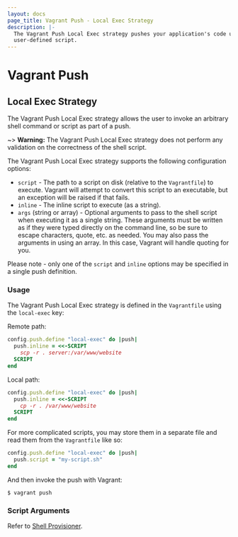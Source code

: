 ```yaml
---
layout: docs
page_title: Vagrant Push - Local Exec Strategy
description: |-
  The Vagrant Push Local Exec strategy pushes your application's code using a
  user-defined script.
---
```


# Vagrant Push

## Local Exec Strategy

The Vagrant Push Local Exec strategy allows the user to invoke an arbitrary
shell command or script as part of a push.

~> **Warning:** The Vagrant Push Local Exec strategy does not
perform any validation on the correctness of the shell script.

The Vagrant Push Local Exec strategy supports the following configuration
options:

- `script` - The path to a script on disk (relative to the `Vagrantfile`) to
  execute. Vagrant will attempt to convert this script to an executable, but an
  exception will be raised if that fails.
- `inline` - The inline script to execute (as a string).
- `args` (string or array) - Optional arguments to pass to the shell script when executing it
  as a single string. These arguments must be written as if they were typed
  directly on the command line, so be sure to escape characters, quote,
  etc. as needed. You may also pass the arguments in using an array. In this
  case, Vagrant will handle quoting for you.

Please note - only one of the `script` and `inline` options may be specified in
a single push definition.

### Usage

The Vagrant Push Local Exec strategy is defined in the `Vagrantfile` using the
`local-exec` key:

Remote path:

```ruby
config.push.define "local-exec" do |push|
  push.inline = <<-SCRIPT
    scp -r . server:/var/www/website
  SCRIPT
end
```

Local path:

```ruby
config.push.define "local-exec" do |push|
  push.inline = <<-SCRIPT
    cp -r . /var/www/website
  SCRIPT
end
```

For more complicated scripts, you may store them in a separate file and read
them from the `Vagrantfile` like so:

```ruby
config.push.define "local-exec" do |push|
  push.script = "my-script.sh"
end
```

And then invoke the push with Vagrant:

```shell-session
$ vagrant push
```

### Script Arguments

Refer to [Shell Provisioner](/vagrant/docs/provisioning/shell).
